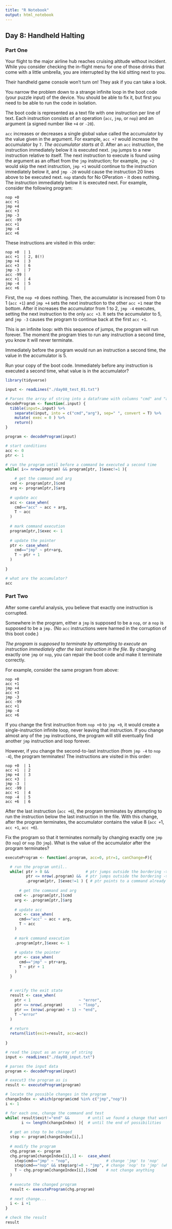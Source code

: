 ```yaml
---
title: "R Notebook"
output: html_notebook
---
```


## Day 8: Handheld Halting

### Part One

Your flight to the major airline hub reaches cruising altitude without incident. While you consider checking the in-flight menu for one of those drinks that come with a little umbrella, you are interrupted by the kid sitting next to you.

Their handheld game console won't turn on! They ask if you can take a look.

You narrow the problem down to a strange infinite loop in the boot code (your puzzle input) of the device. You should be able to fix it, but first you need to be able to run the code in isolation.

The boot code is represented as a text file with one instruction per line of text. Each instruction consists of an operation (`acc`, `jmp`, or `nop`) and an argument (a signed number like `+4` or `-20`).

`acc` increases or decreases a single global value called the accumulator by the value given in the argument. For example, `acc +7` would increase the accumulator by `7`. *The accumulator starts at 0*. After an `acc` instruction, the instruction immediately below it is executed next.
`jmp` jumps to a new instruction relative to itself. The next instruction to execute is found using the argument as an offset from the `jmp` instruction; for example, `jmp +2` would skip the next instruction, `jmp +1` would continue to the instruction immediately below it, and `jmp -20` would cause the instruction 20 lines above to be executed next.
`nop` stands for No OPeration - it does nothing. The instruction immediately below it is executed next.
For example, consider the following program:

```
nop +0
acc +1
jmp +4
acc +3
jmp -3
acc -99
acc +1
jmp -4
acc +6
```

These instructions are visited in this order:

```
nop +0  | 1
acc +1  | 2, 8(!)
jmp +4  | 3
acc +3  | 6
jmp -3  | 7
acc -99 |
acc +1  | 4
jmp -4  | 5
acc +6  |
```

First, the `nop +0` does nothing. Then, the accumulator is increased from 0 to 1 (`acc +1`) and `jmp +4` sets the next instruction to the other `acc +1` near the bottom. After it increases the accumulator from 1 to 2, `jmp -4` executes, setting the next instruction to the only `acc +3`. It sets the accumulator to 5, and `jmp -3` causes the program to continue back at the first `acc +1`.

This is an infinite loop: with this sequence of jumps, the program will run forever. The moment the program tries to run any instruction a second time, you know it will never terminate.

Immediately before the program would run an instruction a second time, the value in the accumulator is 5.

Run your copy of the boot code. Immediately before any instruction is executed a second time, what value is in the accumulator?

```r
library(tidyverse)

input <- readLines("./day08_test_01.txt")

# Parses the array of string into a dataframe with columns "cmd" and "arg"
decodeProgram <- function(.input) {
  tibble(input=.input) %>% 
    separate(input, into = c("cmd","arg"), sep=" ", convert = T) %>% 
    mutate( exec = 0 ) %>% 
    return()
}

program <- decodeProgram(input)

# start conditions
acc <- 0
ptr <- 1

# run the program until before a command be executed a second time
while( i<= nrow(program) && program[ptr, ]$exec!=1 ){

    # get the command and arg
  cmd <- program[ptr,]$cmd
  arg <- program[ptr,]$arg
  
  # update acc
  acc <- case_when(
    cmd=="acc" ~ acc + arg,
    T ~ acc
  )
  
  # mark command execution
  program[ptr,]$exec <- 1
  
  # update the pointer
  ptr <- case_when(
    cmd=="jmp" ~ ptr+arg,
    T ~ ptr + 1
  )
  
}

# what are the accumulator?
acc
```

### Part Two

After some careful analysis, you believe that exactly one instruction is corrupted.

Somewhere in the program, either a `jmp` is supposed to be a `nop`, or a `nop` is supposed to be a `jmp.` (No `acc` instructions were harmed in the corruption of this boot code.)

*The program is supposed to terminate by attempting to execute an instruction immediately after the last instruction in the file*. By changing exactly one `jmp` or `nop`, you can repair the boot code and make it terminate correctly.

For example, consider the same program from above:

```
nop +0
acc +1
jmp +4
acc +3
jmp -3
acc -99
acc +1
jmp -4
acc +6
```

If you change the first instruction from `nop +0` to `jmp +0`, it would create a single-instruction infinite loop, never leaving that instruction. If you change almost any of the `jmp` instructions, the program will still eventually find another `jmp` instruction and loop forever.

However, if you change the second-to-last instruction (from `jmp -4` to `nop -4`), the program terminates! The instructions are visited in this order:

```
nop +0  | 1
acc +1  | 2
jmp +4  | 3
acc +3  |
jmp -3  |
acc -99 |
acc +1  | 4
nop -4  | 5
acc +6  | 6
```

After the last instruction (`acc +6`), the program terminates by attempting to run the instruction below the last instruction in the file. With this change, after the program terminates, the accumulator contains the value 8 (`acc +`1, `acc +1`, `acc +6`).

Fix the program so that it terminates normally by changing exactly one `jmp` (to `nop`) or `nop` (to `jmp`). What is the value of the accumulator after the program terminates?


```r


executeProgram <- function(.program, acc=0, ptr=1, canChange=F){

  # run the program until..
  while( ptr > 0 &&                # ptr jumps outside the bordering -> its a error
         ptr <= nrow(.program) &&  # ptr jumps outside the bordering -> its a error or finishes
         .program[ptr, ]$exec!=1 ) { # ptr points to a command already executed -> its a loop
  
      # get the command and arg
    cmd <- .program[ptr,]$cmd
    arg <- .program[ptr,]$arg
    
    # update acc
    acc <- case_when(
      cmd=="acc" ~ acc + arg,
      T ~ acc
    )
    
    # mark command execution
    .program[ptr,]$exec <- 1
    
    # update the pointer
    ptr <- case_when(
      cmd=="jmp" ~ ptr+arg,
      T ~ ptr + 1
    )
  }
  
  
  # verify the exit state
  result <- case_when(
    ptr < 1                     ~ "error",
    ptr <= nrow(.program)       ~ "loop",
    ptr == (nrow(.program) + 1) ~ "end",
    T ~"error"
  )
  
  # return
  return(list(exit=result, acc=acc))
    
}

# read the input as an array of string
input <- readLines("./day08_input.txt")

# parses the input data
program <- decodeProgram(input)

# execut3 the program as is
result <- executeProgram(program)

# locate the possible changes in the program
changeIndex <- which(program$cmd %in% c("jmp","nop"))
i <- 1

# for each one, change the command and test
while( result$exit!="end" &&        # until we found a change that works
       i <= length(changeIndex) ){  # until the end of possibilities
  
  # get an step to be changed
  step <- program[changeIndex[i],]
  
  # modify the program
  chg.program <- program 
  chg.program[changeIndex[i],1] <-  case_when(
    step$cmd=="jmp" ~ "nop",                # change 'jmp' to 'nop'
    step$cmd=="nop" && step$arg!=0 ~ "jmp", # change 'nop' to 'jmp' (when args is not zero: loop)
    T ~ chg.program[changeIndex[i],]$cmd    # not change anything
  )
  
  # execute the changed program
  result <- executeProgram(chg.program)
  
  # next change...
  i <- i +1
}

# check the result
result

```

